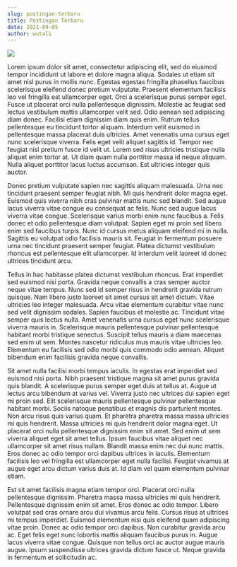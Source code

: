 ```yaml
---
slug: postingan-terbaru
title: Postingan Terbaru
date: 2021-09-05
author: wutali
---
```

<!--StartFragment-->

![](/images/image-1.png)

Lorem ipsum dolor sit amet, consectetur adipiscing elit, sed do eiusmod tempor incididunt ut labore et dolore magna aliqua. Sodales ut etiam sit amet nisl purus in mollis nunc. Egestas egestas fringilla phasellus faucibus scelerisque eleifend donec pretium vulputate. Praesent elementum facilisis leo vel fringilla est ullamcorper eget. Orci a scelerisque purus semper eget. Fusce ut placerat orci nulla pellentesque dignissim. Molestie ac feugiat sed lectus vestibulum mattis ullamcorper velit sed. Odio aenean sed adipiscing diam donec. Facilisi etiam dignissim diam quis enim. Rutrum tellus pellentesque eu tincidunt tortor aliquam. Interdum velit euismod in pellentesque massa placerat duis ultricies. Amet venenatis urna cursus eget nunc scelerisque viverra. Felis eget velit aliquet sagittis id. Tempor nec feugiat nisl pretium fusce id velit ut. Lorem sed risus ultricies tristique nulla aliquet enim tortor at. Ut diam quam nulla porttitor massa id neque aliquam. Nulla aliquet porttitor lacus luctus accumsan. Est ultricies integer quis auctor.

Donec pretium vulputate sapien nec sagittis aliquam malesuada. Urna nec tincidunt praesent semper feugiat nibh. Mi quis hendrerit dolor magna eget. Euismod quis viverra nibh cras pulvinar mattis nunc sed blandit. Sed augue lacus viverra vitae congue eu consequat ac felis. Nunc sed augue lacus viverra vitae congue. Scelerisque varius morbi enim nunc faucibus a. Felis donec et odio pellentesque diam volutpat. Sapien eget mi proin sed libero enim sed faucibus turpis. Nunc id cursus metus aliquam eleifend mi in nulla. Sagittis eu volutpat odio facilisis mauris sit. Feugiat in fermentum posuere urna nec tincidunt praesent semper feugiat. Platea dictumst vestibulum rhoncus est pellentesque elit ullamcorper. Id interdum velit laoreet id donec ultrices tincidunt arcu.

Tellus in hac habitasse platea dictumst vestibulum rhoncus. Erat imperdiet sed euismod nisi porta. Gravida neque convallis a cras semper auctor neque vitae tempus. Nunc sed id semper risus in hendrerit gravida rutrum quisque. Nam libero justo laoreet sit amet cursus sit amet dictum. Vitae ultricies leo integer malesuada. Arcu vitae elementum curabitur vitae nunc sed velit dignissim sodales. Sapien faucibus et molestie ac. Tincidunt vitae semper quis lectus nulla. Amet venenatis urna cursus eget nunc scelerisque viverra mauris in. Scelerisque mauris pellentesque pulvinar pellentesque habitant morbi tristique senectus. Suscipit tellus mauris a diam maecenas sed enim ut sem. Montes nascetur ridiculus mus mauris vitae ultricies leo. Elementum eu facilisis sed odio morbi quis commodo odio aenean. Aliquet bibendum enim facilisis gravida neque convallis.

Sit amet nulla facilisi morbi tempus iaculis. In egestas erat imperdiet sed euismod nisi porta. Nibh praesent tristique magna sit amet purus gravida quis blandit. A scelerisque purus semper eget duis at tellus at. Augue ut lectus arcu bibendum at varius vel. Viverra justo nec ultrices dui sapien eget mi proin sed. Elit scelerisque mauris pellentesque pulvinar pellentesque habitant morbi. Sociis natoque penatibus et magnis dis parturient montes. Non arcu risus quis varius quam. Et pharetra pharetra massa massa ultricies mi quis hendrerit. Massa ultricies mi quis hendrerit dolor magna eget. Ut placerat orci nulla pellentesque dignissim enim sit amet. Sed enim ut sem viverra aliquet eget sit amet tellus. Ipsum faucibus vitae aliquet nec ullamcorper sit amet risus nullam. Blandit massa enim nec dui nunc mattis. Eros donec ac odio tempor orci dapibus ultrices in iaculis. Elementum facilisis leo vel fringilla est ullamcorper eget nulla facilisi. Feugiat vivamus at augue eget arcu dictum varius duis at. Id diam vel quam elementum pulvinar etiam.

Est sit amet facilisis magna etiam tempor orci. Placerat orci nulla pellentesque dignissim. Pharetra massa massa ultricies mi quis hendrerit. Pellentesque dignissim enim sit amet. Eros donec ac odio tempor. Libero volutpat sed cras ornare arcu dui vivamus arcu felis. Cursus risus at ultrices mi tempus imperdiet. Euismod elementum nisi quis eleifend quam adipiscing vitae proin. Donec ac odio tempor orci dapibus. Non curabitur gravida arcu ac. Eget felis eget nunc lobortis mattis aliquam faucibus purus in. Augue lacus viverra vitae congue. Quisque non tellus orci ac auctor augue mauris augue. Ipsum suspendisse ultrices gravida dictum fusce ut. Neque gravida in fermentum et sollicitudin ac.

<!--EndFragment-->